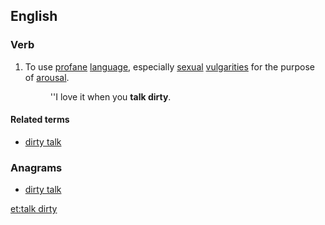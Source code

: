 ==English==

===Verb===
{{en-verb|head=[[to]] [[talk]] [[dirty]]|talks dirty|talking dirty|talked dirty}}

# {{context|intransitive|idiomatic}} To use [[profane]] [[language]], especially [[sexual]] [[vulgarity|vulgarities]] for the purpose of [[arousal]].
#: ''I love it when you '''talk dirty'''.

====Related terms====
* [[dirty talk]]

===Anagrams===
* [[dirty talk#English|dirty talk]]

[[et:talk dirty]]